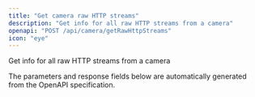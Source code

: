 ```yaml
---
title: "Get camera raw HTTP streams"
description: "Get info for all raw HTTP streams from a camera"
openapi: "POST /api/camera/getRawHttpStreams"
icon: "eye"
---
```


Get info for all raw HTTP streams from a camera

<Note>
The parameters and response fields below are automatically generated from the OpenAPI specification.
</Note>
